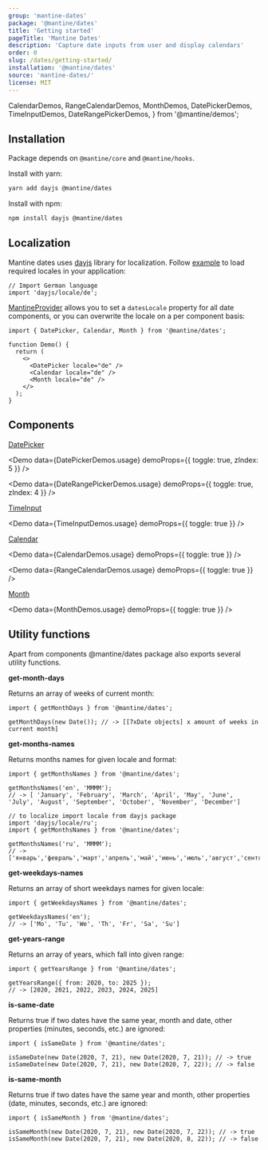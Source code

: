 ```yaml
---
group: 'mantine-dates'
package: '@mantine/dates'
title: 'Getting started'
pageTitle: 'Mantine Dates'
description: 'Capture date inputs from user and display calendars'
order: 0
slug: /dates/getting-started/
installation: '@mantine/dates'
source: 'mantine-dates/'
license: MIT
---
```


  CalendarDemos,
  RangeCalendarDemos,
  MonthDemos,
  DatePickerDemos,
  TimeInputDemos,
  DateRangePickerDemos,
} from '@mantine/demos';

## Installation

Package depends on `@mantine/core` and `@mantine/hooks`.

Install with yarn:

```bash
yarn add dayjs @mantine/dates
```

Install with npm:

```bash
npm install dayjs @mantine/dates
```

## Localization

Mantine dates uses [dayjs](https://day.js.org/) library for localization.
Follow [example](https://day.js.org/docs/en/i18n/loading-into-nodejs) to load required locales in your application:

```tsx
// Import German language
import 'dayjs/locale/de';
```

[MantineProvider](/theming/mantine-provider/) allows you to set a `datesLocale` property for all date components, or you can overwrite the locale on a per component basis:

```tsx
import { DatePicker, Calendar, Month } from '@mantine/dates';

function Demo() {
  return (
    <>
      <DatePicker locale="de" />
      <Calendar locale="de" />
      <Month locale="de" />
    </>
  );
}
```

## Components

[DatePicker](/dates/date-picker/)

<Demo data={DatePickerDemos.usage} demoProps={{ toggle: true, zIndex: 5 }} />

<Demo data={DateRangePickerDemos.usage} demoProps={{ toggle: true, zIndex: 4 }} />

[TimeInput](/dates/time-input/)

<Demo data={TimeInputDemos.usage} demoProps={{ toggle: true }} />

[Calendar](/dates/calendar/)

<Demo data={CalendarDemos.usage} demoProps={{ toggle: true }} />

<Demo data={RangeCalendarDemos.usage} demoProps={{ toggle: true }} />

[Month](/dates/month/)

<Demo data={MonthDemos.usage} demoProps={{ toggle: true }} />

## Utility functions

Apart from components @mantine/dates package also exports several utility functions.

**get-month-days**

Returns an array of weeks of current month:

```tsx
import { getMonthDays } from '@mantine/dates';

getMonthDays(new Date()); // -> [[7xDate objects] x amount of weeks in current month]
```

**get-months-names**

Returns months names for given locale and format:

```tsx
import { getMonthsNames } from '@mantine/dates';

getMonthsNames('en', 'MMMM');
// -> [ 'January', 'February', 'March', 'April', 'May', 'June', 'July', 'August', 'September', 'October', 'November', 'December']

// to localize import locale from dayjs package
import 'dayjs/locale/ru';
import { getMonthsNames } from '@mantine/dates';

getMonthsNames('ru', 'MMMM');
// -> ['январь','февраль','март','апрель','май','июнь','июль','август','сентябрь','октябрь','ноябрь','декабрь']
```

**get-weekdays-names**

Returns an array of short weekdays names for given locale:

```tsx
import { getWeekdaysNames } from '@mantine/dates';

getWeekdaysNames('en');
// -> ['Mo', 'Tu', 'We', 'Th', 'Fr', 'Sa', 'Su']
```

**get-years-range**

Returns an array of years, which fall into given range:

```tsx
import { getYearsRange } from '@mantine/dates';

getYearsRange({ from: 2020, to: 2025 });
// -> [2020, 2021, 2022, 2023, 2024, 2025]
```

**is-same-date**

Returns true if two dates have the same year, month and date, other properties (minutes, seconds, etc.) are ignored:

```tsx
import { isSameDate } from '@mantine/dates';

isSameDate(new Date(2020, 7, 21), new Date(2020, 7, 21)); // -> true
isSameDate(new Date(2020, 7, 21), new Date(2020, 7, 22)); // -> false
```

**is-same-month**

Returns true if two dates have the same year and month, other properties (date, minutes, seconds, etc.) are ignored:

```tsx
import { isSameMonth } from '@mantine/dates';

isSameMonth(new Date(2020, 7, 21), new Date(2020, 7, 22)); // -> true
isSameMonth(new Date(2020, 7, 21), new Date(2020, 8, 22)); // -> false
```
